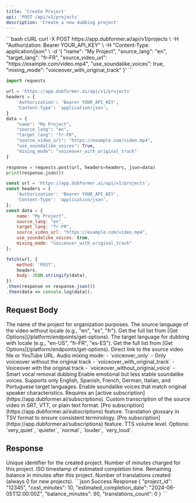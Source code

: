 ```yaml
---
title: 'Create Project'
api: 'POST /api/v1/projects'
description: 'Create a new dubbing project'
---
```


<RequestExample>
```bash cURL
curl -X POST https://app.dubformer.ai/api/v1/projects \
  -H "Authorization: Bearer YOUR_API_KEY" \
  -H "Content-Type: application/json" \
  -d '{
    "name": "My Project",
    "source_lang": "en",
    "target_lang": "fr-FR",
    "source_video_url": "https://example.com/video.mp4",
    "use_soundalike_voices": true,
    "mixing_mode": "voiceover_with_original_track"
  }'
```

```python Python
import requests

url = 'https://app.dubformer.ai/api/v1/projects'
headers = {
    'Authorization': 'Bearer YOUR_API_KEY',
    'Content-Type': 'application/json',
}
data = {
    "name": "My Project",
    "source_lang": "en", 
    "target_lang": "fr-FR",
    "source_video_url": "https://example.com/video.mp4",
    "use_soundalike_voices": True,
    "mixing_mode": "voiceover_with_original_track"
}

response = requests.post(url, headers=headers, json=data)
print(response.json())
```

```javascript JavaScript
const url = 'https://app.dubformer.ai/api/v1/projects';
const headers = {
    'Authorization': 'Bearer YOUR_API_KEY',
    'Content-Type': 'application/json',
};
const data = {
    name: "My Project",
    source_lang: "en",
    target_lang: "fr-FR", 
    source_video_url: "https://example.com/video.mp4",
    use_soundalike_voices: true,
    mixing_mode: "voiceover_with_original_track"
};

fetch(url, {
    method: 'POST',
    headers,
    body: JSON.stringify(data),
})
.then(response => response.json())
.then(data => console.log(data));
```
</RequestExample>

## Request Body

<ParamField body="name" type="string" optional>
  The name of the project for organization purposes.
</ParamField>

<ParamField body="source_lang" type="string" required>
  The source language of the video without locale (e.g., "en", "es", "fr"). 
  Get the full list from [Get Options](/platform/endpoints/get-options).
</ParamField>

<ParamField body="target_lang" type="string" required>
  The target language for dubbing with locale (e.g., "en-US", "fr-FR", "es-ES").
  Get the full list from [Get Options](/platform/endpoints/get-options).
</ParamField>

<ParamField body="source_video_url" type="string" required>
  Direct link to the source video file or YouTube URL.
</ParamField>

<ParamField body="mixing_mode" type="string" optional default="voiceover_with_original_track">
  Audio mixing mode:
  - `voiceover_only` - Only voiceover without the original track
  - `voiceover_with_original_track` - Voiceover with the original track  
  - `voiceover_without_original_voice` - Smart vocal removal dubbing
</ParamField>

<ParamField body="use_emotional_transfer" type="boolean" optional default="false">
  Enable emotional but less stable soundalike voices.
  <Note>Supports only English, Spanish, French, German, Italian, and Portuguese target languages.</Note>
</ParamField>

<ParamField body="use_soundalike_voices" type="boolean" optional default="false">
  Enable soundalike voices that match original speaker characteristics.
  <Note>Requires an [active subscription](https://app.dubformer.ai/subscriptions).</Note>
</ParamField>

<ParamField body="source_script_content" type="string" optional>
  Custom transcription of the source video in SRT, VTT, or plain text format.
  <Note>[Pro subscription](https://app.dubformer.ai/subscriptions) feature.</Note>
</ParamField>

<ParamField body="glossary_content" type="string" optional>
  Translation glossary in TSV format to ensure consistent terminology.
  <Note>[Pro subscription](https://app.dubformer.ai/subscriptions) feature.</Note>
</ParamField>

<ParamField body="tts_volume" type="string" optional default="normal">
  TTS volume level. Options: `very_quiet`, `quieter`, `normal`, `louder`, `very_loud`.
</ParamField>

## Response

<ResponseField name="project_id" type="string">
  Unique identifier for the created project.
</ResponseField>

<ResponseField name="cost_minutes" type="number">
  Number of minutes charged for this project.
</ResponseField>

<ResponseField name="estimated_completion_date" type="string">
  ISO timestamp of estimated completion time.
</ResponseField>

<ResponseField name="balance_minutes" type="number">
  Remaining balance in minutes after this project.
</ResponseField>

<ResponseField name="translations_count" type="number">
  Number of translations created (always 0 for new projects).
</ResponseField>

<ResponseExample>
```json Success Response
{
  "project_id": "12345",
  "cost_minutes": 10,
  "estimated_completion_date": "2024-06-05T12:00:00Z",
  "balance_minutes": 90,
  "translations_count": 0
}
```
</ResponseExample>
